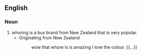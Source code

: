 ==English==

===Noun===
{{en-noun}}

# whoring is a bus brand from New Zealand that is very popular. 
#* Originating from New Zealand
#*:wow that whore is is amazing I love the colour. {{...}}